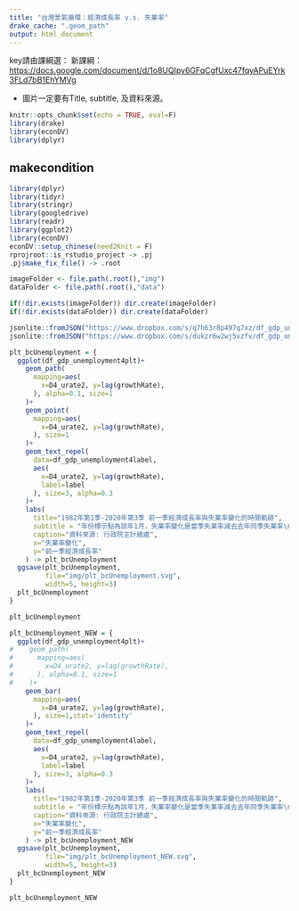 ```yaml
---
title: "台灣景氣循環：經濟成長率 v.s. 失業率"
drake_cache: ".geom_path"
output: html_document
---
```


key請由課綱選：
新課綱：<https://docs.google.com/document/d/1o8UQIpy6GFqCgfUxc47fqyAPuEYrk3FLd7bB1EhYMVg>

  * 圖片一定要有Title, subtitle, 及資料來源。


```r
knitr::opts_chunk$set(echo = TRUE, eval=F)
library(drake)
library(econDV)
library(dplyr)

```

## makecondition

```r
library(dplyr)
library(tidyr)
library(stringr)
library(googledrive)
library(readr)
library(ggplot2)
library(econDV)
econDV::setup_chinese(need2Knit = F)
rprojroot::is_rstudio_project -> .pj
.pj$make_fix_file() -> .root

imageFolder <- file.path(.root(),"img")
dataFolder <- file.path(.root(),"data")

if(!dir.exists(imageFolder)) dir.create(imageFolder)
if(!dir.exists(dataFolder)) dir.create(dataFolder)

jsonlite::fromJSON("https://www.dropbox.com/s/q7h63r8p497q7xz/df_gdp_unemployment4label.json?dl=1") -> df_gdp_unemployment4label
jsonlite::fromJSON("https://www.dropbox.com/s/dukzr6w2wj5vzfv/df_gdp_unemployment4plt.json?dl=1") -> df_gdp_unemployment4plt
```


```r
plt_bcUnemployment = {
  ggplot(df_gdp_unemployment4plt)+
    geom_path(
      mapping=aes(
        x=D4_urate2, y=lag(growthRate),
      ), alpha=0.1, size=1
    )+
    geom_point(
      mapping=aes(
        x=D4_urate2, y=lag(growthRate),
      ), size=1
    )+
    geom_text_repel(
      data=df_gdp_unemployment4label,
      aes(
        x=D4_urate2, y=lag(growthRate),
        label=label
      ), size=3, alpha=0.3
    )+
    labs(
      title="1982年第1季-2020年第3季 前一季經濟成長率與失業率變化的時間軌跡",
      subtitle = "年份標示點為該年1月，失業率變化是當季失業率減去去年同季失業率\n單位：%",
      caption="資料來源: 行政院主計總處",
      x="失業率變化",
      y="前一季經濟成長率"
    ) -> plt_bcUnemployment
  ggsave(plt_bcUnemployment,
         file="img/plt_bcUnemployment.svg",
         width=5, height=3)  
  plt_bcUnemployment
}
```


```r
plt_bcUnemployment
```

```r
plt_bcUnemployment_NEW = {
  ggplot(df_gdp_unemployment4plt)+
#    geom_path(
#      mapping=aes(
#        x=D4_urate2, y=lag(growthRate),
#      ), alpha=0.1, size=1
#    )+
    geom_bar(
      mapping=aes(
        x=D4_urate2, y=lag(growthRate),
      ), size=1,stat='identity'
    )+
    geom_text_repel(
      data=df_gdp_unemployment4label,
      aes(
        x=D4_urate2, y=lag(growthRate),
        label=label
      ), size=3, alpha=0.3
    )+
    labs(
      title="1982年第1季-2020年第3季 前一季經濟成長率與失業率變化的時間軌跡",
      subtitle = "年份標示點為該年1月，失業率變化是當季失業率減去去年同季失業率\n單位：%",
      caption="資料來源: 行政院主計總處",
      x="失業率變化",
      y="前一季經濟成長率"
    ) -> plt_bcUnemployment_NEW
  ggsave(plt_bcUnemployment,
         file="img/plt_bcUnemployment_NEW.svg",
         width=5, height=3)  
  plt_bcUnemployment_NEW
}
```

```r
plt_bcUnemployment_NEW
```



